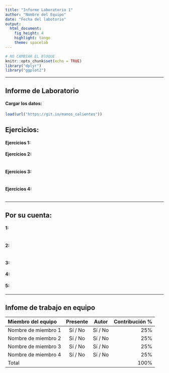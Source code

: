 ```yaml
---
title: "Informe Laboratorio 1"
author: "Nombre del Equipo"
date: "Fecha del labotorio"
output: 
  html_document:
    fig_height: 4
    highlight: tango
    theme: spacelab
---
```


```r
# NO CAMBIAR EL BlOQUE
knitr::opts_chunk$set(echo = TRUE)
library("dplyr")
library("ggplot2")
```

***

## Informe de Laboratorio

#### Cargar los datos:
```r
load(url("https://git.io/manos_calientes"))
```

## Ejercicios:

#### Ejercicios 1: 



#### Ejercicios 2: 


```r

```


#### Ejercicios 3: 


```r

```


#### Ejercicios 4: 


```r

```


* * *

## Por su cuenta:

#### 1: 


```r

```


#### 2: 


```r

```


#### 3: 


#### 4: 


#### 5:


* * *

## Infome de trabajo en equipo

<!--
Para cada miembro del equipo, escriba su nombre, si estuvo o presente en la
sesión de laboratorio, si fue autor en esta semana y su contribución al 
laboratorio (como porcentaje). Los porcentajes deben sumar 100.
-->

| Miembro del equipo      | Presente  | Autor   | Contribución % |
|:------------------------|:---------:|:-------:|---------------:|
| Nombre de miembro 1     | Sí / No   | Sí / No | 25%            |
| Nombre de miembro 2     | Sí / No   | Sí / No | 25%            |
| Nombre de miembro 3     | Sí / No   | Sí / No | 25%            |
| Nombre de miembro 4     | Sí / No   | Sí / No | 25%            |
| Total                   |           |         | 100%           |
